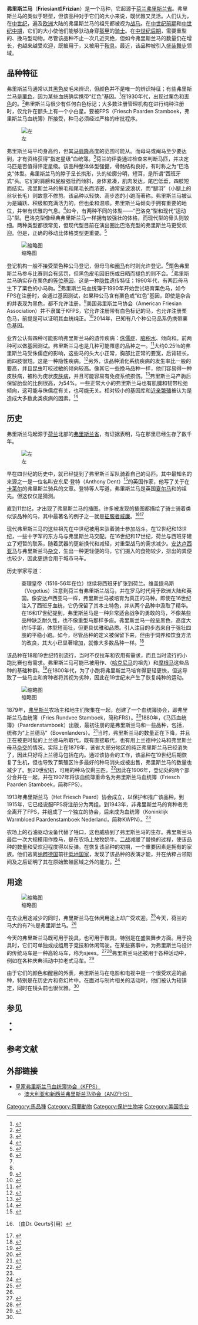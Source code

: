 {{Refimprove | date=2015年9月}}
{{Infobox Horse
| name = 弗里斯兰马
| image = Friesian Stallion.jpg
| image_caption = 弗里斯兰马
| features = 黑色，肌肉强壮，敏捷且动作优雅，鬃毛和尾毛浓密，小腿有腿羽。
| colour = 黑
| altname = 比利时黑马（英国）
| nickname =
| country = 荷兰
| group1 = 北美弗里斯兰马协会（Friesian Horse Association of North America）
| std1 = http://www.fhana.com
| note =
}}

'''弗里斯兰马'''（'''Friesian'''或'''Frizian'''）是一个马种，它起源于[[荷兰|荷兰]][[弗里斯兰省|弗里斯兰省]]。弗里斯兰马的{{link-en|马的体型|Equine conformation|体型}}类似于轻型{{link-en|挽马|Draft horse}}，但该品种对于它们的大小来说，既优雅又灵活。人们认为，在[[中世纪|中世纪]]，遍及[[欧洲|欧洲]]大陆的弗里斯兰马的祖先都被视为[[战马|战马]]。在[[中世纪前期|中世纪前期]]和[[中世纪中期|中世纪中期]]，它们的大小使他们能够驮动身穿[[盔甲|盔甲]]的[[骑士|骑士]]。在[[中世纪后期|中世纪后期]]，需要重型的、挽马型动物。尽管该品种不止一次几近灭绝，但如今弗里斯兰马的数量仍在增长，也越来越受欢迎，既被用于{{link-en|拉车|Driving (horse)|挽具}}，又被用于[[马术|鞍具]]。最近，该品种被引入[[盛装舞步|盛装舞步]]领域。

== 品种特征 ==

弗里斯兰马通常以其[[黑色_(马)|黑色]]皮毛来辨识，但颜色并不是唯一的辨识特征；有些弗里斯兰马是[[栗色_(马)|栗色]]，因为某些血统确实携带“红色”基因。<ref name="usef">{{Cite web | title=Friesian Breed Standard | trans-title=弗里斯兰马品种标准 | url=https://www.usef.org/_IFrames/breedsdisciplines/breeds/friesian/BreedStandard.aspx | accessdate=2014-12-17 | date=2014-03-20 | publisher={{link-en|美国马匹联合会|United States Equestrian Federation}} | archiveurl=https://web.archive.org/web/20141218032859/https://www.usef.org/_IFrames/breedsdisciplines/breeds/friesian/BreedStandard.aspx | archivedate=2014-12-18 | language=en}}</ref>在1930年代，出现过栗色和[[枣色_(马)|枣色]]的。<ref name="Lesté29Dec">{{Cite web | title=What's Behind a Horse of a Different Color? | trans-title=不同颜色马匹的背后是什么？ | url=http://www.thehorse.com/articles/38618/whats-behind-a-horse-of-a-different-color | accessdate=2017-01-16 | last=Lesté-Lasserre | date=2016-12-29 | first=Christa | work=TheHorse.com | language=en | archive-date=2016-12-30 | archive-url=https://web.archive.org/web/20161230184706/http://www.thehorse.com/articles/38618/whats-behind-a-horse-of-a-different-color | dead-url=no }}</ref>弗里斯兰马很少有任何白色标记；大多数注册管理机构在进行纯种注册时，仅允许在额头上有一个小白星。要被FPS（Friesch Paarden Stamboek，弗里斯兰马血统簿）所接受，种马必须经过严格的审批程序。

[[File:Frisian_horse.jpg|左]]

弗里斯兰马平均身高约{{Convert | 15.3 | hands}}，但其[[马肩隆|马肩隆]]高度的范围可能从{{Convert | 14.2 | to | 17 | hands}}。而母马或阉马至少要达到{{Convert | 15.2 | hands}}，才有资格获得“指定星级”血统簿。<ref>{{Cite web | title=KFPS > Home | trans-title=KFPS > 首页 | url=http://www.fps-studbook.com/ | accessdate=2014-03-25 | date=2014-03-19 | publisher=Fps-studbook.com | language=en | archive-date=2018-01-28 | archive-url=https://web.archive.org/web/20180128020122/http://www.fps-studbook.com/ | dead-url=no }}</ref>荷兰的评委通过检查来判断马匹，并决定马匹是否值得评定星级。该品种整体体型强健，骨骼结构良好，有时称之为“巴洛克”体型。弗里斯兰马的脖子呈长拱形，头的轮廓分明，短耳，是所谓“西班牙式”头。它们的肩膀和屁股强壮而倾斜，身体紧凑，肌肉发达，尾巴低垂，四肢短而结实。弗里斯兰马的鬃毛和尾毛长而浓密，通常呈波浪状，而“腿羽”（小腿上的丝状长毛）则故意不修剪。该品种以轻快、高步态的小跑而著称。弗里斯兰马被认为是踊跃、积极和充满活力的，但也柔和温顺。弗里斯兰马倾向于拥有重要的地位，并带有优雅的气息。<ref>{{Cite web | title=The Australian & New Zealand Friesian Horse Society Inc. | trans-title=澳大利亚和新西兰弗里斯兰马协会 | url=https://anzfhs.org.au/the-friesian/description/ | accessdate=2017-11-26 | publisher=anzfhs.org.au | language=en | archive-url=https://web.archive.org/web/20180309231721/https://anzfhs.org.au/the-friesian/description/ | archive-date=2018-03-09 | dead-url=yes }}</ref>如今，有两种不同的体型——“巴洛克”型和现代“运动马”型。巴洛克型像经典弗里斯兰马一样拥有较强壮的体格，而现代型的骨头则较细。两种类型都很常见，但现代型目前在演出圈比巴洛克型的弗里斯兰马更受欢迎。但是，正确的移动比体格类型更重要。<ref>{{Cite web | title=The History of Friesians | trans-title=弗里斯兰马的历史 | url=http://www.friesiansscotland.com/the-friesian-breed/ | accessdate=2017-11-28 | publisher=Friesians Scotland | language=en | archive-url=https://web.archive.org/web/20200707052517/http://www.friesiansscotland.com/the-friesian-breed/ | archive-date=2020-07-07 | dead-url=yes }}</ref>

[[File:Fris.jpg|缩略图]]

登记机构一般不接受栗色种公马登记，但母马和[[阉马|阉马]]有时则允许登记。<ref>{{Cite web | title=Friesian Encyclopedia | trans-title=弗里斯兰马百科全书 | url=http://www.friesiancrazy.com/encylopedia/ | accessdate=2014-03-25 | publisher=Friesiancrazy.com | language=en | archive-url=https://web.archive.org/web/20191223085510/http://www.friesiancrazy.com/encylopedia/ | archive-date=2019-12-23 | dead-url=yes }}</ref>栗色弗里斯兰马参与比赛则会有惩罚，但黑色皮毛因旧伤或日晒而褪色的则不会。<ref name="usef" />弗里斯兰马确实存在栗色的[[等位基因|等位基因]]，这是一种[[显性|隐性]]遗传特征；1990年代，有两匹母马生下了栗色的小马驹。<ref name="Lesté29Dec" />弗里斯兰马血统簿于1990年开始尝试培育栗色马，如今FPS在注册时，会通过基因测试，如果种公马含有栗色或“红色”基因，即使是杂合的并表现为黑色，都不允许注册。<ref name="USFRS">{{Cite web | title=CHESTNUT FRIESIANS or "FOX" FRIESIANS | trans-title=栗色弗里斯兰马或“狐狸色”弗里斯兰马 | url=http://www.usfriesianreferral.com/chestnut.html | accessdate=2014-12-18 | work=U.S. Friesian Referral Service | language=en | archive-date=2021-04-10 | archive-url=https://web.archive.org/web/20210410202214/http://www.usfriesianreferral.com/chestnut.html | dead-url=no }}</ref>美国弗里斯兰马协会（American Friesian Association）并不隶属于KFPS，它允许注册带有白色标记的马，也允许注册栗色马，前提是可以证明其血统纯正。<ref name="AFA Rules">{{Cite web | title=Registration Rules & Regulations | trans-title=注册规则与规定 | url=http://www.americanfriesianassociation.com/rules__regulations.htm | accessdate=2014-12-18 | work=American Friesian Association | language=en | archive-date=2014-09-17 | archive-url=https://web.archive.org/web/20140917163024/http://www.americanfriesianassociation.com/rules__regulations.htm | dead-url=no }}</ref>2014年，已知有八个种公马品系仍携带栗色基因。

业界公认有四种可能影响弗里斯兰马的遗传疾病：[[侏儒症|侏儒症]]、[[脑积水|脑积水]]、{{link-en|主动脉破裂|Aortic rupture}}倾向和{{link-en|巨食道癌|Megaesophagus}}。前两种可以做基因测试。弗里斯兰马也是几种可能罹患{{link-en|马多糖贮积性肌病|Equine polysaccharide storage myopathy}}的品种之一。<ref name="FHANA Health">{{Cite web | title=Horse Health | trans-title=马匹健康 | url=http://www.fhana.com/horsehealth/ | accessdate=2014-12-18 | work=Friesian Horse Association of North America | archiveurl=https://web.archive.org/web/20141218030132/http://www.fhana.com/horsehealth/ | archivedate=2014-12-18 | language=en}}</ref>大约0.25％的弗里斯兰马受侏儒症的影响，这些马的头大小正常，胸部比正常的要宽，后背较长，而四肢很短。这是一种隐性疾病。<ref name="Back">{{Cite book | last=Back | first=Willem | last2=Clayton | first2=Hilary M. | title=Equine Locomotion | trans-title=马的运动 | year=2013 | publisher=[[爱思唯尔|爱思唯尔]] | isbn=9780702052934 | page=718 | url=https://books.google.com/books?id=dLKFXgYpdqsC&pg=PT718 | accessdate=2016-07-15 | language=en}}</ref>另外，该品种消化系统疾病的发生率比一般的要高，并且昆虫叮咬过敏的倾向较高。像其它一些挽马品种一样，他们容易得一种皮肤病，被称为疣状{{link-en|脚腕 (马)|Pastern|脚腕}}[[皮肤病|皮肤病]]，并且可能容易有免疫系统损伤。<ref name="Marcella">{{Cite web | title=The trouble with Friesians | trans-title=弗里斯兰马的麻烦 | url=http://veterinarynews.dvm360.com/trouble-with-friesians | accessdate=2015-08-29 | last=Marcella | date=2013-06-01 | first=Kenneth | work=DVM 360 Magazine | language=en | archive-date=2019-12-24 | archive-url=https://web.archive.org/web/20191224073646/http://veterinarynews.dvm360.com/trouble-with-friesians | dead-url=yes }}</ref>弗里斯兰马产驹后保留胎盘的比例很高，为54%。一些正常大小的弗里斯兰马也有肌腱和韧带松弛倾向，这可能与侏儒症有关，也可能无关。相对较小的基因库和[[近亲繁殖|近亲繁殖]]被认为是造成大多数此类疾病的因素。<ref name="Boerma">{{cite web | last1=Boerma | first1=S. | last2=Back | first2=W. | last3=Sloet van Oldruitenborgh-Oosterbaan | first3=M. M. | title=The Friesian horse breed: A clinical challenge to the equine veterinarian? | trans-title=弗里斯兰马种：对马匹兽医的临床挑战？ | url=http://www.fenwayfoundation.com/pdf/Boerma%20et%20al.%20EVE%202012.pdf | website=Equine Veterinary Education | accessdate=2014-12-18 | pages=66–71 | format=pdf | doi=10.1111/j.2042-3292.2011.00302.x | date=2012-02 | language=en | archive-date=2022-01-11 | archive-url=https://web.archive.org/web/20220111092038/https://www.fenwayfoundation.com/pdf/Boerma%20et%20al.%20EVE%202012.pdf | dead-url=no }}</ref>

== 历史 ==

弗里斯兰马起源于[[荷兰|荷兰]]北部的[[弗里斯兰省|弗里斯兰省]]，有证据表明，马在那里已经生存了数千年。

[[File:HetFriesePaard_AukeHettema_Nieuwestad_Leeuwarden.JPG|左]]

早在四世纪的历史中，就已经提到了弗里斯兰军队骑着自己的马匹。其中最知名的来源之一是一位名叫安东尼·登特（Anthony Dent）<ref>{{cite book | title=Het Friese paard | trans-title=弗里斯兰马 | author1=G.J.A. Bouma | author2=E. Dijkstra | author3=dr.ir. A. Osinga | language=nl}}</ref>的英国作家，他写了关于在[[卡莱尔|卡莱尔]]的弗里斯兰骑兵的文章。登特等人写道，弗里斯兰马是英国[[夏尔马|夏尔马]]和{{link-en|费尔矮马|Fell pony}}的祖先。但这仅仅是猜测。

直到11世纪，才出现了弗里斯兰马的插图。许多被发现的插图都描绘了骑士骑着类似该品种的马，其中最著名的例子之一就是[[征服者威廉|征服者威廉]]。<ref>{{cite book | title=Friese stamhengsten deel I | trans-title=弗里斯兰种马第一部分 | author=E. Dijkstra | language=fy}}（由Dr. Geurts引用）</ref><ref>{{Cite web | title=The Friesian Horse, a time-honoured utility breed | trans-title=弗里斯兰马，一个古老的实用品种 | url=http://english.kfps.nl/TheFriesianHorse/TheFriesianHorse/HistoryoftheFriesianHorse.aspx | accessdate=2017-11-28 | publisher=KFPS - Royal Friesian | language=en | archive-date=2022-01-09 | archive-url=https://web.archive.org/web/20220109143058/https://english.kfps.nl/TheFriesianHorse/TheFriesianHorse/HistoryoftheFriesianHorse.aspx | dead-url=no }}</ref>

现代弗里斯兰马的这些祖先在中世纪被用来驮着骑士参加战斗。在12世纪和13世纪，一些十字军的东方马与弗里斯兰马交配。在16世纪和17世纪，荷兰与西班牙建立了短暂的联系，随着武器的更新换代和减轻，对重型战马的需求减少。[[安达卢西亚马|安达卢西亚马]]与弗里斯兰马[[杂交|杂交]]，生出一种更轻便的马，它们摄入的食物较少，排出的粪便也较少，因此更适合用于城市马车。

历史学家{{link-en|安·海兰德|Ann Hyland}}写道：

: 查理皇帝（1516-56年在位）继续将西班牙扩张到荷兰。维盖提乌斯（Vegetius）注意到荷兰有弗里斯兰战马，并在罗马时代用于欧洲大陆和英国。像安达卢西亚马一样，弗里斯兰马被培育为真正的马种。即使在16世纪注入了西班牙血统，它仍保留了其本土特色，并从两个品种中汲取了精华。在16和17世纪提到，弗里斯兰马是一种非常适合战争的勇敢的马，不像某些品种缺乏耐久性，也不像重型马那样多痰。弗里斯兰马一般呈黑色，高度大约15手距，体型短而壮，但更具优雅和品质。引人注目的步态来自于强壮四肢的平稳小跑。如今，尽管品种的定义被保留下来，但由于饲养和饮食方法的改良，其大小已显著增加，就像大多数品种一样。<ref>{{cite book | author={{link-en|安·海兰德|Ann Hyland}} | title=The Warhorse 1250–1600 | trans-title=战马1250–1600 | location=英国 | publisher={{link-en|历史出版社|The History Press|萨顿出版社}} | year=1998 | pages=2–3 | language=en}}</ref>

该品种在18和19世纪特别流行，当时不仅拉车和农用有需求，而且当时流行的小跑比赛也有需求。弗里斯兰马可能已被用作{{link-en|德勒赫斯特马|Dølehest}}、{{link-en|诺福克快步马|Norfolk Trotter}}（[[哈克尼马|哈克尼马]]的祖先）和[[摩根马|摩根马]]这些品种的基础种群。<ref>{{Cite web | title=Historic Notes | trans-title=历史笔记 | url=http://www.friesiancrazy.com/category/historic-notes/ | accessdate=2014-03-25 | publisher=Friesian Crazy | language=en | archive-url=https://web.archive.org/web/20160817041152/http://www.friesiancrazy.com/category/historic-notes/ | archive-date=2016-08-17 | dead-url=yes }}</ref>在1800年代，为了小跑将弗里斯兰马培育得更轻更快，但这导致了一些马主和育种者将其视为劣种，因此在19世纪末产生了恢复纯种的运动。

[[File:Aa_belgian_black_stallions.jpg|缩略图]]

1879年，[[弗里斯兰人|弗里斯兰]]农场主和地主们聚集在一起，创建了一个血统簿协会，即弗里斯兰马血统簿（Fries Rundvee Stamboek，简称FRS）。<ref>{{cite book | author=Bouma | year=1988 | title=Het Friese Paard | trans-title=弗里斯兰马 | page=25 | language=nl}}</ref>1880年，《马匹血统簿》（Paardenstamboek）出版，最初注册的是弗里斯兰马和一些{{link-en|重型温血马|Heavy warmblood}}品种，包括{{link-en|东弗里斯兰马和老奥尔登堡马|Ostfriesen and Alt-Oldenburger}}，统称为“上兰德马”（Bovenlanders）。<ref name="fhs">{{cite web | url=http://www.friesianhorsesociety.citymaker.com/page/page/4642169.htm | archiveurl=https://web.archive.org/web/20080907103932/http://www.friesianhorsesociety.citymaker.com/page/page/4642169.htm | archivedate=2008-09-07 | title=History of the Friesian Horse | trans-title=弗里斯兰马的历史 | publisher=The Friesian Horse Society (USA) | language=en}}</ref>当时，弗里斯兰马的数量正在下降，并且正在被更时髦的上兰德马所取代，既有直接取代，也有用上兰德种公马和弗里斯兰母马[[杂交|杂交]]的情况。实际上在1879年，该省大部分地区的纯正弗里斯兰马已经消失了，因此只好将上兰德马包括在内。通过该协会的工作，该品种在19世纪后期恢复了生机，但也导致了繁殖区许多最好的种马消失或被出售，弗里斯兰马的数量也减少了。到20世纪初，可用的种马仅剩三匹。<ref>{{Cite book | author=P. de Boer | author2=S. Minkema | author3=A.M. Teekens | title=Judging of the Friesian Horse | trans-title=弗里斯兰马的评判 | language=en}}</ref>因此在1906年，登记处的两个部分合并在一起，并在1907年将该血统簿重命名为弗里斯兰马血统簿（Friesch Paarden Stamboek，简称FPS）。

1913年弗里斯兰马（Het Friesch Paard）协会成立，以保护和推广该品种。到1915年，它已经说服FPS将注册分为两组。到1943年，非弗里斯兰马的育种者完全离开了FPS，并组成了一个独立的协会，后来成为{{link-en|荷兰温血马|Dutch Warmblood|荷兰皇家温血马}}血统簿（Koninklijk Warmbloed Paardenstamboek Nederland，简称KWPN）。<ref name="fhs" />

农场上的石油驱动设备代替了牲口，这也威胁到了弗里斯兰马的生存。弗里斯兰马最后一次大规模用作挽马，是在农场上放牧奶牛。[[二战|二战]]减缓了替换的过程，使该品种的数量和受欢迎程度得以反弹。在恢复该品种的初期，一个重要因素是拥有{{link-nl|斯特拉斯堡马戏团|Circus Strassburger}}的家族。他们逃离[[纳粹德国|纳粹德国]]前往[[低地国家|低地国家]]，发现了该品种的表演才能，并在纳粹占领期间及之后证明了其在原始繁殖区域之外的能力。<ref>{{Cite web | title=Friesian History | trans-title=弗里斯兰马的历史 | url=http://www.fhana.com/the-fresian-horse/friesian-history | accessdate=2017-11-28 | publisher=Fhana、KFPS | language=en | archive-date=2017-12-01 | archive-url=https://web.archive.org/web/20171201040638/http://www.fhana.com/the-fresian-horse/friesian-history | dead-url=yes }}</ref>

== 用途 ==

[[File:Friese.jpg|缩略图]]

在农业用途减少的同时，弗里斯兰马在休闲用途上却广受欢迎。<ref name="FHANAhistory">{{Cite web | title=Friesian History | trans-title=弗里斯兰马历史 | url=http://www.fhana.com/history/index.php#sjee | accessdate=2015-08-29 | work=Friesian Horse Association of North America | archiveurl=https://web.archive.org/web/20150919010731/http://www.fhana.com/history/index.php#sjee | archivedate=2015-09-19 | language=en}}</ref>今天，荷兰的马大约有7％是弗里斯兰马。<ref name="Marcella" />

今天的弗里斯兰马既可用于挽具，也可用于鞍具，特别是在盛裝舞步方面。用于挽具时，它们可单独或成组用于竞技和休闲驾驶。在某些赛事中，为弗里斯兰马设计的传统马车是一种高轮马车，称为sjees。<ref>{{Cite web | title=sjees (rijtuigje) | url=http://www.etymologiebank.nl/trefwoord/sjees | accessdate=2017-04-06 | work=Etymologiebank.nl | language=nl | archive-date=2020-07-12 | archive-url=https://web.archive.org/web/20200712183743/http://www.etymologiebank.nl/trefwoord/sjees | dead-url=no }}</ref><ref name="FHAHAabout">{{Cite web | title=Overview | trans-title=总览 | url=http://www.fhana.com/overview/?section=fans | accessdate=2015-08-29 | work=Friesian Horse Association of North America | language=en | archive-date=2015-09-24 | archive-url=https://web.archive.org/web/20150924012205/http://www.fhana.com/overview/?section=fans | dead-url=yes }}</ref>弗里斯兰马还被用于各种活动中，例如在各种庆典活动中拉老式马车。<ref name="Klimek">{{Cite web | title=Friesians in Film | trans-title=电影中的弗里斯兰马 | url=http://www.horsechannel.com/horse-breeds/friesians-in-film.aspx | accessdate=2015-08-29 | last=Klimek | first=Kim Abbott | work=Horsechannel.com | language=en | archive-date=2017-10-10 | archive-url=https://web.archive.org/web/20171010155332/http://www.horsechannel.com/horse-breeds/friesians-in-film.aspx | dead-url=no }}</ref>

由于它们的颜色和醒目的外表，弗里斯兰马在电影和电视中是一个很受欢迎的品种，特别是在历史片和奇幻片中。在面对与制片相关的活动时，他们被认为较镇定，同时在镜头前也很优雅。<ref name="Klimek" />

== 参见 ==

* {{link-en|弗里斯兰十字马|Friesian cross}}
* {{link-en|弗里斯兰运动马|Friesian Sporthorse}}

== 参考文献 ==

{{Reflist | 30em}}

== 外部链接 ==

{{commons | Friesian Horse | 弗里斯兰马}}

* [http://www.fps-studbook.com 皇家弗里斯兰马血统簿协会（KFPS）] {{Wayback|url=http://www.fps-studbook.com/ |date=20180128020122 }}
** [https://web.archive.org/web/20180417092506/https://anzfhs.org.au/ 澳大利亚和新西兰弗里斯兰马协会（ANZFHS）]

[[Category:馬品種|Category:馬品種]]
[[Category:荷蘭動物|Category:荷蘭動物]]
[[Category:保护生物学|Category:保护生物学]]
[[Category:美国农业|Category:美国农业]]